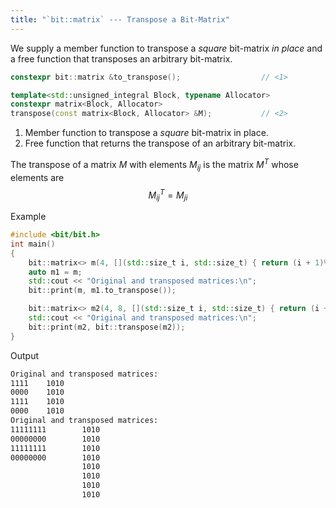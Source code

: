```yaml
---
title: "`bit::matrix` --- Transpose a Bit-Matrix"
---
```


We supply a member function to transpose a _square_ bit-matrix _in place_ and a free function that transposes an arbitrary bit-matrix.

```cpp
constexpr bit::matrix &to_transpose();                  // <1>

template<std::unsigned_integral Block, typename Allocator>
constexpr matrix<Block, Allocator>
transpose(const matrix<Block, Allocator> &M);           // <2>
```
1. Member function to transpose a _square_ bit-matrix in place.
2. Free function that returns the transpose of an arbitrary bit-matrix.

The transpose of a matrix $M$ with elements $M_{ij}$ is the matrix $M^T$ whose elements are
$$
M^T_{ij} = M_{ji}
$$

[Example]{.bt}
```cpp
#include <bit/bit.h>
int main()
{
    bit::matrix<> m(4, [](std::size_t i, std::size_t) { return (i + 1)%2; });
    auto m1 = m;
    std::cout << "Original and transposed matrices:\n";
    bit::print(m, m1.to_transpose());

    bit::matrix<> m2(4, 8, [](std::size_t i, std::size_t) { return (i + 1)%2; });
    std::cout << "Original and transposed matrices:\n";
    bit::print(m2, bit::transpose(m2));
}
```

[Output]{.bt}
```bash
Original and transposed matrices:
1111    1010
0000    1010
1111    1010
0000    1010
Original and transposed matrices:
11111111        1010
00000000        1010
11111111        1010
00000000        1010
                1010
                1010
                1010
                1010
```
